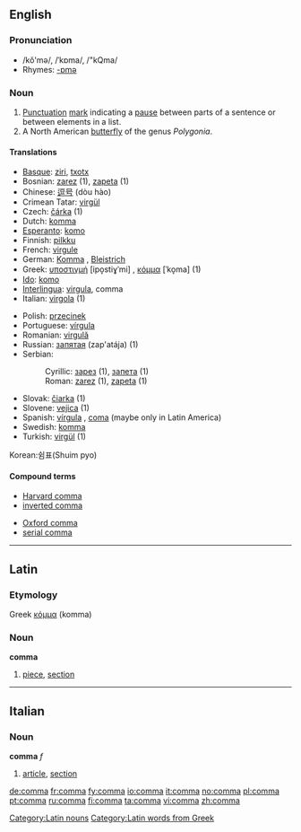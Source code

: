 {{see|coma}}
==English==
{{Punctuation marks}}
===Pronunciation===
*/kŏ'mə/, /ˈkɒma/, /"kQma/
*Rhymes: [[Rhymes:English:-ɒmə|-ɒmə]]

===Noun===
{{en-noun}}
#[[Punctuation]] [[mark]] indicating a [[pause]] between parts of a sentence or between elements in a list.
#A North American [[butterfly]] of the genus ''Polygonia''.

====Translations====
{{top}}
*[[Basque]]: [[ziri]], [[txotx]]
*Bosnian: [[zarez]] {{m}} (1), [[zapeta]] {{f}} (1)
*Chinese: [[逗号]] (dòu hào)
*Crimean Tatar: [[virgül]] 
*Czech: [[čárka]] {{f}} (1)
*Dutch: [[komma]] {{f}}
*[[Esperanto]]: [[komo]]
*Finnish: [[pilkku]]
*French: [[virgule]] {{f}}
*German: [[Komma]] {{n}}, [[Bleistrich]] {{m}}
*Greek: [[υποστιγμή]] [ipo̞stiɣˈmi] {{f}}, [[κόμμα]] [ˈko̞ma] {{n}} (1)
*[[Ido]]: [[komo]]
*[[Interlingua]]: [[virgula]], comma
*Italian: [[virgola]] {{f}} (1)
{{mid}}
*Polish: [[przecinek]] {{m}}
*Portuguese: [[vírgula]] {{f}}
*Romanian: [[virgulă]] {{f}}
*Russian: [[запятая]] (zap'atája) {{f}} (1)
*Serbian:
*:Cyrillic: [[зарез]] {{m}} (1), [[запета]] {{f}} (1)
*:Roman: [[zarez#Serbian|zarez]] {{m}} (1), [[zapeta#Serbian|zapeta]] {{f}} (1)
*Slovak: [[čiarka]] {{f}} (1)
*Slovene: [[vejica]] {{f}} (1)
*Spanish: [[vírgula]] {{f}}, [[coma]] {{f}} (maybe only in Latin America)
*Swedish: [[komma]] {{n}}
*Turkish: [[virgül]] (1)
{{bottom}}

Korean:쉼표(Shuim pyo)
====Compound terms====
{{top2}}
*[[Harvard comma]]
*[[inverted comma]]
{{mid2}}
*[[Oxford comma]]
*[[serial comma]]
{{bottom}}

----

==Latin==

===Etymology===
Greek [[κόμμα]] (komma)

===Noun===
'''comma'''
# [[piece]], [[section]]

[[Category:Latin nouns]]
[[Category:Latin words from Greek]]

----

==Italian==

===Noun===
'''comma''' ''f''
# [[article]], [[section]]

[[de:comma]]
[[fr:comma]]
[[fy:comma]]
[[io:comma]]
[[it:comma]]
[[no:comma]]
[[pl:comma]]
[[pt:comma]]
[[ru:comma]]
[[fi:comma]]
[[ta:comma]]
[[vi:comma]]
[[zh:comma]]